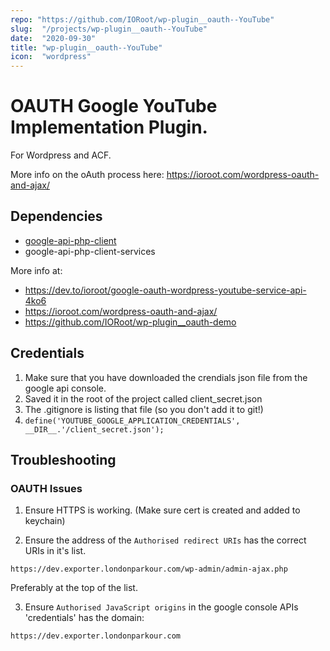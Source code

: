 ```yaml
---
repo: "https://github.com/IORoot/wp-plugin__oauth--YouTube"
slug:  "/projects/wp-plugin__oauth--YouTube"
date:  "2020-09-30"
title: "wp-plugin__oauth--YouTube"
icon:  "wordpress"
---
```

# OAUTH Google YouTube Implementation Plugin.

For Wordpress and ACF.

More info on the oAuth process here: https://ioroot.com/wordpress-oauth-and-ajax/  

## Dependencies
- [google-api-php-client](https://github.com/googleapis/google-api-php-client)
- google-api-php-client-services


More info at:                                                           
- https://dev.to/ioroot/google-oauth-wordpress-youtube-service-api-4ko6    
- https://ioroot.com/wordpress-oauth-and-ajax/                             
- https://github.com/IORoot/wp-plugin__oauth-demo        


## Credentials 
1. Make sure that you have downloaded the crendials json file from the google api console.
1. Saved it in the root of the project called client_secret.json
1. The .gitignore is listing that file (so you don't add it to git!)
1. `define('YOUTUBE_GOOGLE_APPLICATION_CREDENTIALS', __DIR__.'/client_secret.json');`



## Troubleshooting

### OAUTH Issues


1. Ensure HTTPS is working. (Make sure cert is created and added to keychain)


2. Ensure the address of the `Authorised redirect URIs` has the correct URIs in it's list.
```
https://dev.exporter.londonparkour.com/wp-admin/admin-ajax.php
```
Preferably at the top of the list.

3. Ensure `Authorised JavaScript origins` in the google console APIs 'credentials' has the 
domain:
```
https://dev.exporter.londonparkour.com
```